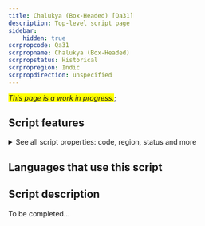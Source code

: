 ```yaml
---
title: Chalukya (Box-Headed) [Qa31]
description: Top-level script page
sidebar:
    hidden: true
scrpropcode: Qa31
scrpropname: Chalukya (Box-Headed)
scrpropstatus: Historical
scrpropregion: Indic
scrpropdirection: unspecified
---
```


<span style='background-color:yellow'>_This page is a work in progress._</span>;


## Script features

<details>
<summary> See all script properties: code, region, status and more</summary>
<ScriptInfo />
</details>

## Languages that use this script

<WsList script='Qa31' wsMax='5' />

## Script description

To be completed...

